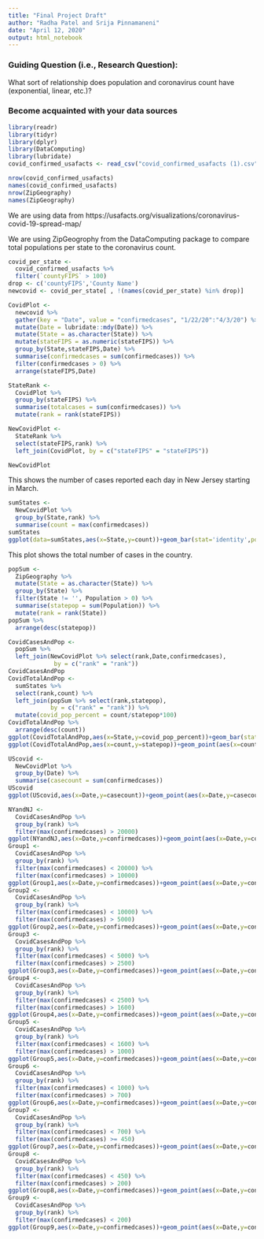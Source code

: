 ```yaml
---
title: "Final Project Draft"
author: "Radha Patel and Srija Pinnamaneni"
date: "April 12, 2020"
output: html_notebook
---
```


### Guiding Question (i.e., Research Question):

What sort of relationship does population and coronavirus count have (exponential, linear, etc.)?

### Become acquainted with your data sources
```r
library(readr)
library(tidyr)
library(dplyr)
library(DataComputing)
library(lubridate)
covid_confirmed_usafacts <- read_csv("covid_confirmed_usafacts (1).csv")
```
```r
nrow(covid_confirmed_usafacts)
names(covid_confirmed_usafacts)
nrow(ZipGeography)
names(ZipGeography)
```
We are using data from https://usafacts.org/visualizations/coronavirus-covid-19-spread-map/

We are using ZipGeogrophy from the DataComputing package to compare total populations per state to the coronavirus count.

```r
covid_per_state <-
  covid_confirmed_usafacts %>%
  filter(`countyFIPS` > 100)
drop <- c('countyFIPS','County Name')
newcovid <- covid_per_state[ , !(names(covid_per_state) %in% drop)]

CovidPlot <-
  newcovid %>%
  gather(key = "Date", value = "confirmedcases", "1/22/20":"4/3/20") %>%
  mutate(Date = lubridate::mdy(Date)) %>%
  mutate(State = as.character(State)) %>%
  mutate(stateFIPS = as.numeric(stateFIPS)) %>%
  group_by(State,stateFIPS,Date) %>%
  summarise(confirmedcases = sum(confirmedcases)) %>%
  filter(confirmedcases > 0) %>%
  arrange(stateFIPS,Date)

StateRank <-
  CovidPlot %>%
  group_by(stateFIPS) %>%
  summarise(totalcases = sum(confirmedcases)) %>%
  mutate(rank = rank(stateFIPS))

NewCovidPlot <-
  StateRank %>%
  select(stateFIPS,rank) %>%
  left_join(CovidPlot, by = c("stateFIPS" = "stateFIPS"))

NewCovidPlot
```
This shows the number of cases reported each day in New Jersey starting in March.

```r
sumStates <-
  NewCovidPlot %>%
  group_by(State,rank) %>%
  summarise(count = max(confirmedcases))
sumStates
ggplot(data=sumStates,aes(x=State,y=count))+geom_bar(stat='identity',position='stack')
```
This plot shows the total number of cases in the country.

```r
popSum <-
  ZipGeography %>%
  mutate(State = as.character(State)) %>%
  group_by(State) %>%
  filter(State != '', Population > 0) %>%
  summarise(statepop = sum(Population)) %>%
  mutate(rank = rank(State))
popSum %>%
  arrange(desc(statepop))
```

```r
CovidCasesAndPop <-
  popSum %>%
  left_join(NewCovidPlot %>% select(rank,Date,confirmedcases),
             by = c("rank" = "rank"))
CovidCasesAndPop
CovidTotalAndPop <-
  sumStates %>%
  select(rank,count) %>%
  left_join(popSum %>% select(rank,statepop),
            by = c("rank" = "rank")) %>%
  mutate(covid_pop_percent = count/statepop*100)
CovidTotalAndPop %>%
  arrange(desc(count))
ggplot(CovidTotalAndPop,aes(x=State,y=covid_pop_percent))+geom_bar(stat='identity',position='stack')
ggplot(CovidTotalAndPop,aes(x=count,y=statepop))+geom_point(aes(x=count,y=statepop))
```
```r
UScovid <-
  NewCovidPlot %>%
  group_by(Date) %>%
  summarise(casecount = sum(confirmedcases))
UScovid
ggplot(UScovid,aes(x=Date,y=casecount))+geom_point(aes(x=Date,y=casecount))
```
```r
NYandNJ <-
  CovidCasesAndPop %>%
  group_by(rank) %>%
  filter(max(confirmedcases) > 20000)
ggplot(NYandNJ,aes(x=Date,y=confirmedcases))+geom_point(aes(x=Date,y=confirmedcases))+aes(colour = State)
Group1 <-
  CovidCasesAndPop %>%
  group_by(rank) %>%
  filter(max(confirmedcases) < 20000) %>%
  filter(max(confirmedcases) > 10000)
ggplot(Group1,aes(x=Date,y=confirmedcases))+geom_point(aes(x=Date,y=confirmedcases))+aes(colour = State)
Group2 <-
  CovidCasesAndPop %>%
  group_by(rank) %>%
  filter(max(confirmedcases) < 10000) %>%
  filter(max(confirmedcases) > 5000)
ggplot(Group2,aes(x=Date,y=confirmedcases))+geom_point(aes(x=Date,y=confirmedcases))+aes(colour = State)
Group3 <-
  CovidCasesAndPop %>%
  group_by(rank) %>%
  filter(max(confirmedcases) < 5000) %>%
  filter(max(confirmedcases) > 2500)
ggplot(Group3,aes(x=Date,y=confirmedcases))+geom_point(aes(x=Date,y=confirmedcases))+aes(colour = State)
Group4 <-
  CovidCasesAndPop %>%
  group_by(rank) %>%
  filter(max(confirmedcases) < 2500) %>%
  filter(max(confirmedcases) > 1600)
ggplot(Group4,aes(x=Date,y=confirmedcases))+geom_point(aes(x=Date,y=confirmedcases))+aes(colour = State)
Group5 <-
  CovidCasesAndPop %>%
  group_by(rank) %>%
  filter(max(confirmedcases) < 1600) %>%
  filter(max(confirmedcases) > 1000)
ggplot(Group5,aes(x=Date,y=confirmedcases))+geom_point(aes(x=Date,y=confirmedcases))+aes(colour = State)
Group6 <-
  CovidCasesAndPop %>%
  group_by(rank) %>%
  filter(max(confirmedcases) < 1000) %>%
  filter(max(confirmedcases) > 700)
ggplot(Group6,aes(x=Date,y=confirmedcases))+geom_point(aes(x=Date,y=confirmedcases))+aes(colour = State)
Group7 <-
  CovidCasesAndPop %>%
  group_by(rank) %>%
  filter(max(confirmedcases) < 700) %>%
  filter(max(confirmedcases) >= 450)
ggplot(Group7,aes(x=Date,y=confirmedcases))+geom_point(aes(x=Date,y=confirmedcases))+aes(colour = State)
Group8 <-
  CovidCasesAndPop %>%
  group_by(rank) %>%
  filter(max(confirmedcases) < 450) %>%
  filter(max(confirmedcases) > 200)
ggplot(Group8,aes(x=Date,y=confirmedcases))+geom_point(aes(x=Date,y=confirmedcases))+aes(colour = State)
Group9 <-
  CovidCasesAndPop %>%
  group_by(rank) %>%
  filter(max(confirmedcases) < 200)
ggplot(Group9,aes(x=Date,y=confirmedcases))+geom_point(aes(x=Date,y=confirmedcases))+aes(colour = State)
```

